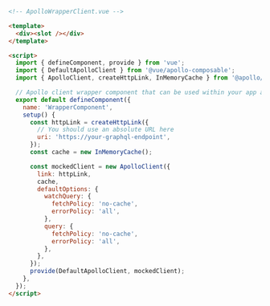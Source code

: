 ```html
<!-- ApolloWrapperClient.vue -->

<template>
  <div><slot /></div>
</template>

<script>
  import { defineComponent, provide } from 'vue';
  import { DefaultApolloClient } from '@vue/apollo-composable';
  import { ApolloClient, createHttpLink, InMemoryCache } from '@apollo/client/core';

  // Apollo client wrapper component that can be used within your app and Storybook
  export default defineComponent({
    name: 'WrapperComponent',
    setup() {
      const httpLink = createHttpLink({
        // You should use an absolute URL here
        uri: 'https://your-graphql-endpoint',
      });
      const cache = new InMemoryCache();

      const mockedClient = new ApolloClient({
        link: httpLink,
        cache,
        defaultOptions: {
          watchQuery: {
            fetchPolicy: 'no-cache',
            errorPolicy: 'all',
          },
          query: {
            fetchPolicy: 'no-cache',
            errorPolicy: 'all',
          },
        },
      });
      provide(DefaultApolloClient, mockedClient);
    },
  });
</script>
```

